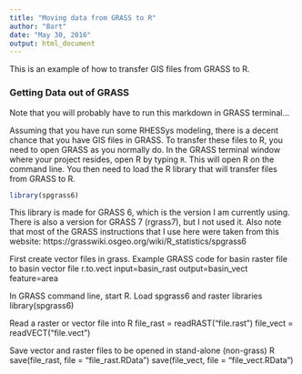 ```yaml
---
title: "Moving data from GRASS to R"
author: "Bart"
date: "May 30, 2016"
output: html_document
---
```


This is an example of how to transfer GIS files from GRASS to R.

### Getting Data out of GRASS

Note that you will probably have to run this markdown in GRASS terminal...

Assuming that you have run some RHESSys modeling, there is a decent chance that you have GIS files in GRASS. To transfer these files to R, you need to open GRASS as you normally do. In the GRASS terminal window where your project resides, open R by typing `R`. This will open R on the command line. You then need to load the R library that will transfer files from GRASS to R.

```r
library(spgrass6)
```

This library is made for GRASS 6, which is the version I am currently using. There is also a version for GRASS 7 (rgrass7), but I not used it. Also note that most of the GRASS instructions that I use here were taken from this website: https://grasswiki.osgeo.org/wiki/R_statistics/spgrass6


First create vector files in grass.
Example GRASS code for basin raster file to basin vector file
r.to.vect input=basin_rast output=basin_vect feature=area

In GRASS command line, start R.
Load spgrass6 and raster libraries 
library(spgrass6)

Read a raster or vector file into R
file_rast = readRAST("file.rast")
file_vect = readVECT("file.vect")

Save vector and raster files to be opened in stand-alone (non-grass) R
save(file_rast, file = "file_rast.RData")
save(file_vect, file = "file_vect.RData")

